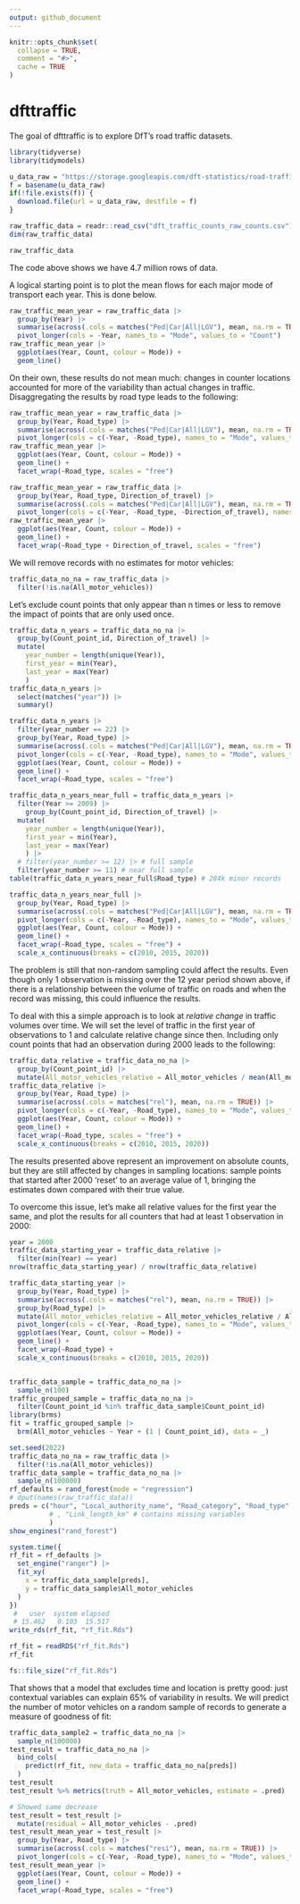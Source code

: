 ```yaml
---
output: github_document
---
```


<!-- README.md is generated from README.Rmd. Please edit that file -->

```r
knitr::opts_chunk$set(
  collapse = TRUE,
  comment = "#>",
  cache = TRUE
)
```

# dfttraffic

<!-- badges: start -->
<!-- badges: end -->

The goal of dfttraffic is to explore DfT's road traffic datasets.


```r
library(tidyverse)
library(tidymodels)
```

```r
u_data_raw = "https://storage.googleapis.com/dft-statistics/road-traffic/downloads/data-gov-uk/dft_traffic_counts_raw_counts.zip"
f = basename(u_data_raw)
if(!file.exists(f)) {
  download.file(url = u_data_raw, destfile = f)
}
```

```r
raw_traffic_data = readr::read_csv("dft_traffic_counts_raw_counts.csv")
dim(raw_traffic_data)
```


```r
raw_traffic_data
```

The code above shows we have 4.7 million rows of data.

A logical starting point is to plot the mean flows for each major mode of transport each year.
This is done below.

```r
raw_traffic_mean_year = raw_traffic_data |>
  group_by(Year) |> 
  summarise(across(.cols = matches("Ped|Car|All|LGV"), mean, na.rm = TRUE)) |> 
  pivot_longer(cols = -Year, names_to = "Mode", values_to = "Count")
raw_traffic_mean_year |> 
  ggplot(aes(Year, Count, colour = Mode)) +
  geom_line()
```

On their own, these results do not mean much: changes in counter locations accounted for more of the variability than actual changes in traffic.
Disaggregating the results by road type leads to the following:

```r
raw_traffic_mean_year = raw_traffic_data |>
  group_by(Year, Road_type) |> 
  summarise(across(.cols = matches("Ped|Car|All|LGV"), mean, na.rm = TRUE)) |> 
  pivot_longer(cols = c(-Year, -Road_type), names_to = "Mode", values_to = "Count")
raw_traffic_mean_year |> 
  ggplot(aes(Year, Count, colour = Mode)) +
  geom_line() +
  facet_wrap(~Road_type, scales = "free")
```



```r
raw_traffic_mean_year = raw_traffic_data |>
  group_by(Year, Road_type, Direction_of_travel) |> 
  summarise(across(.cols = matches("Ped|Car|All|LGV"), mean, na.rm = TRUE)) |> 
  pivot_longer(cols = c(-Year, -Road_type, -Direction_of_travel), names_to = "Mode", values_to = "Count")
raw_traffic_mean_year |> 
  ggplot(aes(Year, Count, colour = Mode)) +
  geom_line() +
  facet_wrap(~Road_type + Direction_of_travel, scales = "free")
```

We will remove records with no estimates for motor vehicles:

```r
traffic_data_no_na = raw_traffic_data |> 
  filter(!is.na(All_motor_vehicles))
```


Let's exclude count points that only appear than n times or less to remove the impact of points that are only used once.

```r
traffic_data_n_years = traffic_data_no_na |> 
  group_by(Count_point_id, Direction_of_travel) |> 
  mutate(
    year_number = length(unique(Year)),
    first_year = min(Year),
    last_year = max(Year)
    )
traffic_data_n_years |> 
  select(matches("year")) |> 
  summary()
```

```r
traffic_data_n_years |> 
  filter(year_number == 22) |> 
  group_by(Year, Road_type) |> 
  summarise(across(.cols = matches("Ped|Car|All|LGV"), mean, na.rm = TRUE)) |> 
  pivot_longer(cols = c(-Year, -Road_type), names_to = "Mode", values_to = "Count") |> 
  ggplot(aes(Year, Count, colour = Mode)) +
  geom_line() +
  facet_wrap(~Road_type, scales = "free")
```


```r
traffic_data_n_years_near_full = traffic_data_n_years |> 
  filter(Year >= 2009) |> 
    group_by(Count_point_id, Direction_of_travel) |> 
  mutate(
    year_number = length(unique(Year)),
    first_year = min(Year),
    last_year = max(Year)
    ) |> 
  # filter(year_number >= 12) |> # full sample
  filter(year_number >= 11) # near full sample
table(traffic_data_n_years_near_full$Road_type) # 284k minor records

traffic_data_n_years_near_full |> 
  group_by(Year, Road_type) |> 
  summarise(across(.cols = matches("Ped|Car|All|LGV"), mean, na.rm = TRUE)) |> 
  pivot_longer(cols = c(-Year, -Road_type), names_to = "Mode", values_to = "Count") |> 
  ggplot(aes(Year, Count, colour = Mode)) +
  geom_line() +
  facet_wrap(~Road_type, scales = "free") +
  scale_x_continuous(breaks = c(2010, 2015, 2020))
```

The problem is still that non-random sampling could affect the results.
Even though only 1 observation is missing over the 12 year period shown above, if there is a relationship between the volume of traffic on roads and when the record was missing, this could influence the results.

To deal with this a simple approach is to look at *relative change* in traffic volumes over time.
We will set the level of traffic in the first year of observations to 1 and calculate relative change since then.
Including only count points that had an observation during 2000 leads to the following:

```r
traffic_data_relative = traffic_data_no_na |> 
  group_by(Count_point_id) |> 
  mutate(All_motor_vehicles_relative = All_motor_vehicles / mean(All_motor_vehicles))
traffic_data_relative |> 
  group_by(Year, Road_type) |> 
  summarise(across(.cols = matches("rel"), mean, na.rm = TRUE)) |> 
  pivot_longer(cols = c(-Year, -Road_type), names_to = "Mode", values_to = "Count") |> 
  ggplot(aes(Year, Count, colour = Mode)) +
  geom_line() +
  facet_wrap(~Road_type, scales = "free") +
  scale_x_continuous(breaks = c(2010, 2015, 2020))

```

The results presented above represent an improvement on absolute counts, but they are still affected by changes in sampling locations: sample points that started after 2000 'reset' to an average value of 1, bringing the estimates down compared with their true value.

To overcome this issue, let's make all relative values for the first year the same, and plot the results for all counters that had at least 1 observation in 2000:

```r
year = 2000
traffic_data_starting_year = traffic_data_relative |> 
  filter(min(Year) == year)
nrow(traffic_data_starting_year) / nrow(traffic_data_relative)

traffic_data_starting_year |> 
  group_by(Year, Road_type) |> 
  summarise(across(.cols = matches("rel"), mean, na.rm = TRUE)) |> 
  group_by(Road_type) |> 
  mutate(All_motor_vehicles_relative = All_motor_vehicles_relative / All_motor_vehicles_relative[1]) |> 
  pivot_longer(cols = c(-Year, -Road_type), names_to = "Mode", values_to = "Count") |> 
  ggplot(aes(Year, Count, colour = Mode)) +
  geom_line() +
  facet_wrap(~Road_type) +
  scale_x_continuous(breaks = c(2010, 2015, 2020))
```



```r

```




<!-- Bayesian estimate of change in traffic over time https://journal.r-project.org/archive/2018/RJ-2018-017/RJ-2018-017.pdf -->

```r
traffic_data_sample = traffic_data_no_na |> 
  sample_n(100)
traffic_grouped_sample = traffic_data_no_na |> 
  filter(Count_point_id %in% traffic_data_sample$Count_point_id)
library(brms)
fit = traffic_grouped_sample |> 
  brm(All_motor_vehicles ~ Year + (1 | Count_point_id), data = _)
```



















<!-- Given the variability in site locations, it makes sense to compare change in traffic levels against predictions that exclude time. -->
<!-- Let's do this for all motor vehicles first, with [{tidymodels}](https://www.tidymodels.org/learn/models/parsnip-ranger-glmnet/) providing an interface to the {ranger} package: -->

```r
set.seed(2022)
traffic_data_no_na = raw_traffic_data |> 
  filter(!is.na(All_motor_vehicles))
traffic_data_sample = traffic_data_no_na |> 
  sample_n(100000)
rf_defaults = rand_forest(mode = "regression")
# dput(names(raw_traffic_data))
preds = c("hour", "Local_authority_name", "Road_category", "Road_type"
          # , "Link_length_km" # contains missing variables
          )
show_engines("rand_forest")
```


```r
system.time({
rf_fit = rf_defaults |> 
  set_engine("ranger") |> 
  fit_xy(
    x = traffic_data_sample[preds],
    y = traffic_data_sample$All_motor_vehicles
  )
})
 #   user  system elapsed 
 # 15.462   0.103  15.517
write_rds(rf_fit, "rf_fit.Rds")
```

```r
rf_fit = readRDS("rf_fit.Rds")
rf_fit
```

```r
fs::file_size("rf_fit.Rds")
```

That shows that a model that excludes time and location is pretty good: just contextual variables can explain 65% of variability in results.
We will predict the number of motor vehicles on a random sample of records to generate a measure of goodness of fit:

```r
traffic_data_sample2 = traffic_data_no_na |> 
  sample_n(100000)
test_result = traffic_data_no_na |> 
  bind_cols(
    predict(rf_fit, new_data = traffic_data_no_na[preds])
  )
test_result
test_result %>% metrics(truth = All_motor_vehicles, estimate = .pred) 
```

```r
# Showed same decrease
test_result = test_result |> 
  mutate(residual = All_motor_vehicles - .pred)
test_result_mean_year = test_result |>
  group_by(Year, Road_type) |> 
  summarise(across(.cols = matches("resi"), mean, na.rm = TRUE)) |> 
  pivot_longer(cols = c(-Year, -Road_type), names_to = "Mode", values_to = "Count")
test_result_mean_year |> 
  ggplot(aes(Year, Count, colour = Mode)) +
  geom_line() +
  facet_wrap(~Road_type, scales = "free")
```


